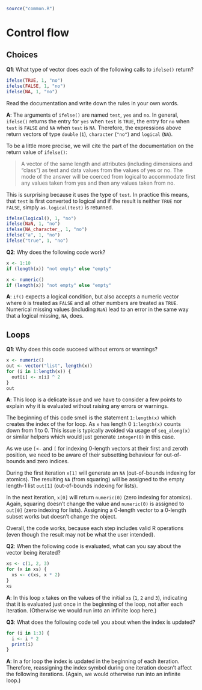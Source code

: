 ```r
source("common.R")
```

# Control flow

## Choices

__[Q1]{.Q}__: What type of vector does each of the following calls to `ifelse()` return?

```r
ifelse(TRUE, 1, "no")
ifelse(FALSE, 1, "no")
ifelse(NA, 1, "no")
```

Read the documentation and write down the rules in your own words.

__[A]{.solved}__: The arguments of `ifelse()` are named `test`, `yes` and `no`. In general, `ifelse()` returns the entry for `yes` when `test` is `TRUE`, the entry for `no` when `test` is `FALSE` and `NA` when `test` is `NA`. Therefore, the expressions above return vectors of type `double` (`1`), `character` (`"no"`) and `logical` (`NA`).

To be a little more precise, we will cite the part of the documentation on the return value of `ifelse()`:

> A vector of the same length and attributes (including dimensions and "class") as test and data values from the values of yes or no. The mode of the answer will be coerced from logical to accommodate first any values taken from yes and then any values taken from no.

This is surprising because it uses the type of `test`. In practice this means, that `test` is first converted to logical and if the result is neither `TRUE` nor `FALSE`, simply `as.logical(test)` is returned.

```r
ifelse(logical(), 1, "no")
ifelse(NaN, 1, "no")
ifelse(NA_character_, 1, "no")
ifelse("a", 1, "no")
ifelse("true", 1, "no")
```

__[Q2]{.Q}__: Why does the following code work?

```r
x <- 1:10
if (length(x)) "not empty" else "empty"

x <- numeric()
if (length(x)) "not empty" else "empty"
```

__[A]{.solved}__: `if()` expects a logical condition, but also accepts a numeric vector where `0` is treated as `FALSE` and all other numbers are treated as `TRUE`. Numerical missing values (including `NaN`) lead to an error in the same way that a logical missing, `NA`, does.

## Loops

__[Q1]{.Q}__: Why does this code succeed without errors or warnings?

```r
x <- numeric()
out <- vector("list", length(x))
for (i in 1:length(x)) {
  out[i] <- x[i] ^ 2
}
out
```

__[A]{.solved}__: This loop is a delicate issue and we have to consider a few points to explain why it is evaluated without raising any errors or warnings.

The beginning of this code smell is the statement `1:length(x)` which creates the index of the for loop. As `x` has length 0 `1:length(x)` counts down from 1 to 0. This issue is typically avoided via usage of `seq_along(x)` or similar helpers which would just generate `integer(0)` in this case.

As we use `[<-` and `[` for indexing 0-length vectors at their first and zeroth position, we need to be aware of their subsetting behaviour for out-of-bounds and zero indices.

During the first iteration `x[1]` will generate an `NA` (out-of-bounds indexing for atomics). The resulting `NA` (from squaring) will be assigned to the empty length-1 list `out[1]` (out-of-bounds indexing for lists).

In the next iteration, `x[0]` will return `numeric(0)` (zero indexing for atomics). Again, squaring doesn't change the value and `numeric(0)` is assigned to `out[0]` (zero indexing for lists). Assigning a 0-length vector to a 0-length subset works but doesn't change the object.

Overall, the code works, because each step includes valid R operations (even though the result may not be what the user intended).

__[Q2]{.Q}__: When the following code is evaluated, what can you say about the vector being iterated?

```r
xs <- c(1, 2, 3)
for (x in xs) {
  xs <- c(xs, x * 2)
}
xs
```

__[A]{.solved}__: In this loop `x` takes on the values of the initial `xs` (`1`, `2` and `3`), indicating that it is evaluated just once in the beginning of the loop, not after each iteration. (Otherwise we would run into an infinite loop here.)

__[Q3]{.Q}__: What does the following code tell you about when the index is updated?

```r
for (i in 1:3) {
  i <- i * 2
  print(i) 
}
```

__[A]{.solved}__: In a for loop the index is updated in the beginning of each iteration. Therefore, reassigning the index symbol during one iteration doesn't affect the following iterations. (Again, we would otherwise run into an infinite loop.)
